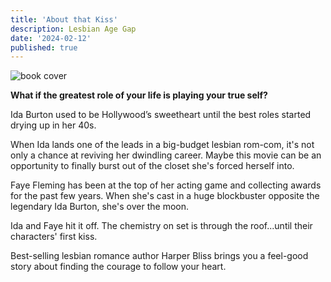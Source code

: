 ```yaml
---
title: 'About that Kiss'
description: Lesbian Age Gap
date: '2024-02-12'
published: true
---
```


![book cover](/img/aboutthatkiss.jpg)


**What if the greatest role of your life is playing your true self?**

Ida Burton used to be Hollywood’s sweetheart until the best roles started drying up in her 40s.

When Ida lands one of the leads in a big-budget lesbian rom-com, it's not only a chance at reviving her dwindling career. Maybe this movie can be an opportunity to finally burst out of the closet she's forced herself into.

Faye Fleming has been at the top of her acting game and collecting awards for the past few years. When she's cast in a huge blockbuster opposite the legendary Ida Burton, she's over the moon.

Ida and Faye hit it off. The chemistry on set is through the roof...until their characters' first kiss.

Best-selling lesbian romance author Harper Bliss brings you a feel-good story about finding the courage to follow your heart.